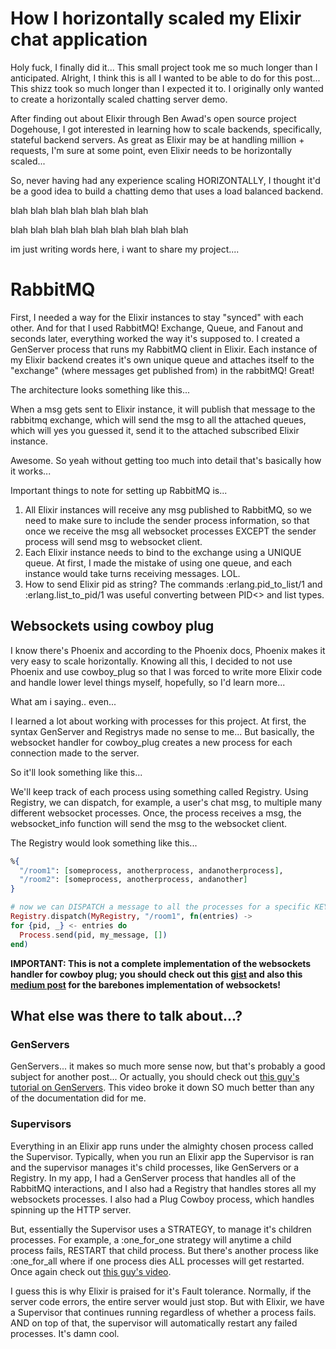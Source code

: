
# How I horizontally scaled my Elixir chat application
<DyanmicChatClient port={4000} key={1}/>
<div className="h-2" />
<DyanmicChatClient port={4001} key={2}/>

Holy fuck, I finally did it... This small project took me so much longer than I anticipated. Alright, I think this is all I wanted to be able to do for this post...
This shizz took so much longer than I expected it to. I originally only wanted to create a horizontally scaled chatting server demo.

After finding out about Elixir through Ben Awad's open source project Dogehouse, I got interested in learning how to scale backends, specifically, stateful backend servers.
As great as Elixir may be at handling million + requests, I'm sure at some point, even Elixir needs to be horizontally scaled...

So, never having had any experience scaling HORIZONTALLY, I thought it'd be a good idea to build a chatting demo that uses a load balanced backend.

blah blah blah blah blah blah blah

blah blah blah blah blah blah blah blah blah

im just writing words here, i want to share my project....

# RabbitMQ

First, I needed a way for the Elixir instances to stay "synced" with each other. And for that I used RabbitMQ! Exchange, Queue, and Fanout and seconds later, everything worked the way it's supposed to.
I created a GenServer process that runs my RabbitMQ client in Elixir. Each instance of my Elixir backend creates it's own unique queue and attaches itself to the "exchange" (where messages get published from) 
in the rabbitMQ! Great! 

The architecture looks something like this...

When a msg gets sent to Elixir instance, it will publish that message to the rabbitmq exchange, which will send the msg to all the attached queues, which will yes you guessed it, send it to the attached subscribed Elixir instance.

Awesome. So yeah without getting too much into detail that's basically how it works...

Important things to note for setting up RabbitMQ is... 
1) All Elixir instances will receive any msg published to RabbitMQ, so we need to make sure to include the sender process information, so that once we receive the msg all websocket processes EXCEPT the sender process will
send msg to websocket client.
2) Each Elixir instance needs to bind to the exchange using a UNIQUE queue. At first, I made the mistake of using one queue, and each instance would take turns receiving messages. LOL.
3) How to send Elixir pid as string? The commands :erlang.pid_to_list/1 and :erlang.list_to_pid/1 was useful converting between PID&lt;&gt; and list types.

## Websockets using cowboy plug

I know there's Phoenix and according to the Phoenix docs, Phoenix makes it very easy to scale horizontally. Knowing all this, I decided to not use Phoenix and use cowboy_plug
so that I was forced to write more Elixir code and handle lower level things myself, hopefully, so I'd learn more...

What am i saying.. even...

I learned a lot about working with processes for this project. At first, the syntax GenServer and Registrys made no sense to me... But basically, the websocket handler for cowboy_plug 
creates a new process for each connection made to the server.

So it'll look something like this...

We'll keep track of each process using something called Registry. Using Registry, we can dispatch, for example, a user's chat msg, to multiple many different websocket processes. Once,
the process receives a msg, the websocket_info function will send the msg to the websocket client.

The Registry would look something like this...

```elixir highlight-line="2"
%{
  "/room1": [someprocess, anotherprocess, andanotherprocess],
  "/room2": [someprocess, anotherprocess, andanother]
}

# now we can DISPATCH a message to all the processes for a specific KEY like '/room1'
Registry.dispatch(MyRegistry, "/room1", fn(entries) ->
for {pid, _} <- entries do
  Process.send(pid, my_message, [])
end)
```

**IMPORTANT: This is not a complete implementation of the websockets handler for cowboy plug; you should check out this [gist](https://gist.github.com/alanpeabody/4fae12b420fb50376af4) and also this [medium post](https://medium.com/@loganbbres/elixir-websocket-chat-example-c72986ab5778) for the barebones implementation of websockets!**

## What else was there to talk about...?

### GenServers

GenServers... it makes so much more sense now, but that's probably a good subject for another post... 
Or actually, you should check out [this guy's tutorial on GenServers](https://www.youtube.com/watch?v=3EjRvaCOl94&ab_channel=TensorProgramming). This video broke it down SO much better than any of the documentation did for me.

### Supervisors

Everything in an Elixir app runs under the almighty chosen process called the Supervisor. Typically, when you run an Elixir app the Supervisor is ran and the supervisor 
manages it's child processes, like GenServers or a Registry. In my app, I had a GenServer process that handles all of the RabbitMQ interactions, and I also had a Registry that handles stores all 
my websockets processes. I also had a Plug Cowboy process, which handles spinning up the HTTP server. 

But, essentially the Supervisor uses a STRATEGY, to manage it's children processes. For example, a :one_for_one strategy will anytime a child process fails, RESTART that child process.
But there's another process like :one_for_all where if one process dies ALL processes will get restarted. Once again check out [this guy's video](https://www.youtube.com/watch?v=3EjRvaCOl94&ab_channel=TensorProgramming).

I guess this is why Elixir is praised for it's Fault tolerance. Normally, if the server code errors, the entire server would just stop. But with Elixir, we have a Supervisor that continues 
running regardless of whether a process fails. AND on top of that, the supervisor will automatically restart any failed processes. It's damn cool.
